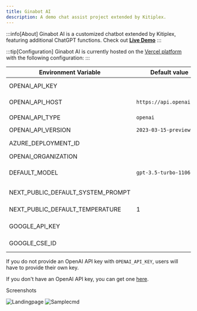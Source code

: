 ```yaml
---
title: Ginabot AI
description: A demo chat assist project extended by Kitiplex.
---
```



:::info[About]
Ginabot AI is a customized chatbot extended by Kitiplex, featuring additional ChatGPT functions.
Check out **[Live Demo](https://gina-x.vercel.app)**
:::

:::tip[Configuration]
Ginabot AI is currently hosted on the [Vercel platform](https://vercel.com/) with the following configuration:
:::

| Environment Variable              | Default value                  | Description                                                                                                                               |
| --------------------------------- | ------------------------------ | ----------------------------------------------------------------------------------------------------------------------------------------- |
| OPENAI_API_KEY                    |                                | The default API key used for authentication with OpenAI                                                                                   |
| OPENAI_API_HOST                   | `https://api.openai.com`       | The base url, for Azure use `https://<endpoint>.openai.azure.com`                                                                         |
| OPENAI_API_TYPE                   | `openai`                       | The API type, options are `openai` or `azure`                                                                                             |
| OPENAI_API_VERSION                | `2023-03-15-preview`           | Only applicable for Azure OpenAI                                                                                                          |
| AZURE_DEPLOYMENT_ID               |                                | Needed when Azure OpenAI, Ref [Azure OpenAI API](https://learn.microsoft.com/zh-cn/azure/cognitive-services/openai/reference#completions) |
| OPENAI_ORGANIZATION               |                                | Your OpenAI organization ID                                                                                                               |
| DEFAULT_MODEL                     | `gpt-3.5-turbo-1106`                | The default model to use on new conversations, for Azure use `gpt-35-turbo`                                                               |
| NEXT_PUBLIC_DEFAULT_SYSTEM_PROMPT |                              | The default system prompt to use on new conversations                                                                                     |
| NEXT_PUBLIC_DEFAULT_TEMPERATURE   | 1                              | The default temperature to use on new conversations                                                                                       |
| GOOGLE_API_KEY                    |                                | See [Custom Search JSON API documentation][GCSE]                                                                                          |
| GOOGLE_CSE_ID                     |                                | See [Custom Search JSON API documentation][GCSE]                                                                                          |

If you do not provide an OpenAI API key with `OPENAI_API_KEY`, users will have to provide their own key.

If you don't have an OpenAI API key, you can get one [here](https://platform.openai.com/account/api-keys).

Screenshots

![Landingpage](./img/Screenshot_land.png)
![Samplecmd](./img/Screenshot_cm.png)